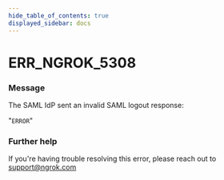 ```yaml
---
hide_table_of_contents: true
displayed_sidebar: docs
---
```



# ERR_NGROK_5308

### Message

The SAML IdP sent an invalid SAML logout response:

"`ERROR`"

### Further help

If you're having trouble resolving this error, please reach out to [support@ngrok.com](mailto:support@ngrok.com?subject=Help%20with%20ERR_NGROK_5308)

<ErrorDetails error="err_ngrok_5308" />
